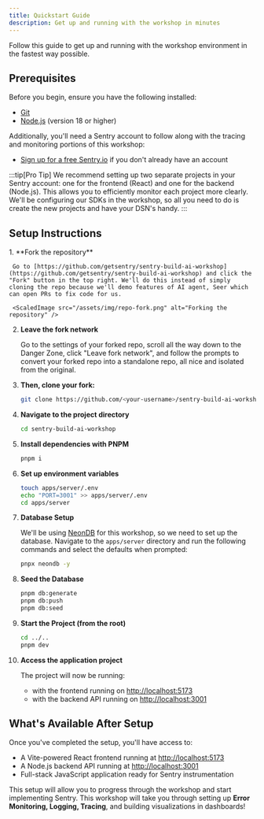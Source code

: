 ```yaml
---
title: Quickstart Guide
description: Get up and running with the workshop in minutes
---
```



Follow this guide to get up and running with the workshop environment in the fastest way possible.

## Prerequisites

Before you begin, ensure you have the following installed:

- [Git](https://git-scm.com/downloads)
- [Node.js](https://nodejs.org/) (version 18 or higher)

Additionally, you'll need a Sentry account to follow along with the tracing and monitoring portions of this workshop:

- [Sign up for a free Sentry.io](https://sentry.io/signup/) if you don't already have an account

:::tip[Pro Tip]
We recommend setting up two separate projects in your Sentry account: one for the frontend (React) and one for the backend (Node.js). This allows you to efficiently monitor each project more clearly. We'll be configuring our SDKs in the workshop, so all you need to do is create the new projects and have your DSN's handy.
:::

## Setup Instructions

<Steps>
1. **Fork the repository**

     Go to [https://github.com/getsentry/sentry-build-ai-workshop](https://github.com/getsentry/sentry-build-ai-workshop) and click the "Fork" button in the top right. We'll do this instead of simply cloning the repo because we'll demo features of AI agent, Seer which can open PRs to fix code for us.

     <ScaledImage src="/assets/img/repo-fork.png" alt="Forking the repository" />

2. **Leave the fork network**

   Go to the settings of your forked repo, scroll all the way down to the Danger Zone, click "Leave fork network", and follow the prompts to convert your forked repo into a standalone repo, all nice and isolated from the original.

   <ScaledImage
     src="/assets/img/leave-fork-network.png"
     alt="Leaving the fork network"
     size={75}
   />

3. **Then, clone your fork:**

   ```bash
   git clone https://github.com/<your-username>/sentry-build-ai-workshop.git
   ```

4. **Navigate to the project directory**

   ```bash
   cd sentry-build-ai-workshop
   ```

5. **Install dependencies with PNPM**

   ```bash
   pnpm i
   ```

6. **Set up environment variables**

   ```bash
   touch apps/server/.env
   echo "PORT=3001" >> apps/server/.env
   cd apps/server
   ```

7. **Database Setup**

   We'll be using [NeonDB](https://neon.new/) for this workshop, so we need to set up the database. Navigate to the `apps/server` directory and run the following commands and select the defaults when prompted:

   ```bash
   pnpx neondb -y
   ```

8. **Seed the Database**

   ```bash
   pnpm db:generate
   pnpm db:push
   pnpm db:seed
   ```

9. **Start the Project (from the root)**

   ```bash
   cd ../..
   pnpm dev
   ```

10. **Access the application project**

    The project will now be running:
    - with the frontend running on [http://localhost:5173](http://localhost:5173)
    - with the backend API running on [http://localhost:3001](http://localhost:3001)

</Steps>

## What's Available After Setup

Once you've completed the setup, you'll have access to:

- A Vite-powered React frontend running at [http://localhost:5173](http://localhost:5173)
- A Node.js backend API running at [http://localhost:3001](http://localhost:3001)
- Full-stack JavaScript application ready for Sentry instrumentation

This setup will allow you to progress through the workshop and start implementing Sentry. This workshop will take you through setting up **Error Monitoring, Logging, Tracing**, and building visualizations in dashboards!
